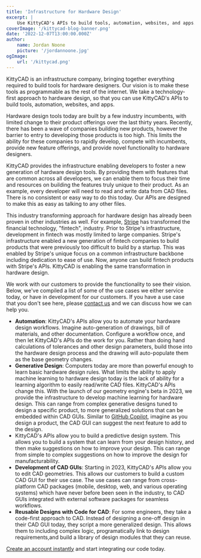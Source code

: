 ```yaml
---
title: 'Infrastructure for Hardware Design'
excerpt: |
    Use KittyCAD's APIs to build tools, automation, websites, and apps.
coverImage: '/kittycad-blog-banner.png'
date: '2022-12-07T13:00:00.000Z'
author:
    name: Jordan Noone
    picture: '/jordannoone.jpg'
ogImage:
    url: '/kittycad.png'
---
```


KittyCAD is an infrastructure company, bringing together everything required to build tools for hardware designers. Our vision is to make these tools as programmable as the rest of the internet. We take a technology-first approach to hardware design, so that you can use KittyCAD's APIs to build tools, automation, websites, and apps.

Hardware design tools today are built by a few industry incumbents, with limited change to their product offerings over the last thirty years. Recently, there has been a wave of companies building new products, however the barrier to entry to developing those products is too high. This limits the ability for these companies to rapidly develop, compete with incumbents, provide new feature offerings, and provide novel functionality to hardware designers.

KittyCAD provides the infrastructure enabling developers to foster a new generation of hardware design tools. By providing them with features that are common across all developers, we can enable them to focus their time and resources on building the features truly unique to their product. As an example, every developer will need to read and write data from CAD files. There is no consistent or easy way to do this today. Our APIs are designed to make this as easy as talking to any other files.

This industry transforming approach for hardware design has already been proven in other industries as well. For example, [Stripe](https://stripe.com/) has transformed the financial technology, "fintech", industry. Prior to Stripe's infrastructure, development in fintech was mostly limited to large companies. Stripe's infrastructure enabled a new generation of fintech companies to build products that were previously too difficult to build by a startup. This was enabled by Stripe's unique focus on a common infrastructure backbone including dedication to ease of use. Now, anyone can build fintech products with Stripe's APIs. KittyCAD is enabling the same transformation in hardware design.

We work with our customers to provide the functionality to see their vision. Below, we've compiled a list of some of the use cases we either service today, or have in development for our customers. If you have a use case that you don't see here, please [contact us](https://github.com/KittyCAD/support) and we can discuss how we can help you.

-   **Automation**: KittyCAD's APIs allow you to automate your hardware design workflows. Imagine auto-generation of drawings, bill of materials, and other documentation. Configure a workflow once, and then let KittyCAD's APIs do the work for you. Rather than doing hand calculations of tolerances and other design parameters, build those into the hardware design process and the drawing will auto-populate them as the base geometry changes.
-   **Generative Design**: Computers today are more than powerful enough to learn basic hardware design rules. What limits the ability to apply machine learning to hardware design today is the lack of ability for a learning algorithm to easily read/write CAD files. KittyCAD's APIs change this. With the launch of our geometry engine's beta in 2023, we provide the infrastructure to develop machine learning for hardware design. This can range from complex generative designs tuned to design a specific product, to more generalized solutions that can be embedded within CAD GUIs. Similar to [GitHub Copilot](https://github.com/features/copilot), imagine as you design a product, the CAD GUI can suggest the next feature to add to the design.
-   KittyCAD's APIs allow you to build a predictive design system. This allows you to build a system that can learn from your design history, and then make suggestions on how to improve your design. This can range from simple to complex suggestions on how to improve the design for manufacturability.
-   **Development of CAD GUIs**: Starting in 2023, KittyCAD's APIs allow you to edit CAD geometries. This allows our customers to build a custom CAD GUI for their use case. The use cases can range from cross-platform CAD packages (mobile, desktop, web, and various operating systems) which have never before been seen in the industry, to CAD GUIs integrated with external software packages for seamless workflows.
-   **Reusable Designs with Code for CAD**: For some engineers, they take a code-first approach to CAD. Instead of designing a one-off design in their CAD GUI today, they script a more generalized design. This allows them to including complex logic, programatically link to design requirements,and build a library of design modules that they can reuse.

[Create an account instantly](https://kittycad.io/account) and start integrating our code today.
